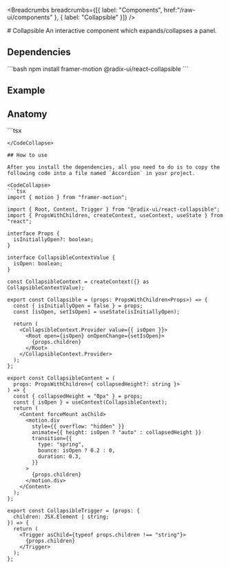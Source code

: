 

<Breadcrumbs breadcrumbs={[{ label: "Components", href:"/raw-ui/components" }, { label: "Collapsible" }]} />

<Wrapper>
# Collapsible
An interactive component which expands/collapses a panel.

## Dependencies

<CodeCollapse showAll>
```bash
npm install framer-motion @radix-ui/react-collapsible
```
</CodeCollapse>

## Example

<ClearProse>
<CollapsibleExample />
</ClearProse>


## Anatomy

<CodeCollapse showAll>
```tsx

<Collapsible>
  <CollapsibleTrigger />
  <CollapsibleContent />
</Collapsible>

```
</CodeCollapse>

## How to use

After you install the dependencies, all you need to do is to copy the following code into a file named `Accordion` in your project.

<CodeCollapse>
```tsx
import { motion } from "framer-motion";

import { Root, Content, Trigger } from "@radix-ui/react-collapsible";
import { PropsWithChildren, createContext, useContext, useState } from "react";

interface Props {
  isInitiallyOpen?: boolean;
}

interface CollapsibleContextValue {
  isOpen: boolean;
}

const CollapsibleContext = createContext({} as CollapsibleContextValue);

export const Collapsible = (props: PropsWithChildren<Props>) => {
  const { isInitiallyOpen = false } = props;
  const [isOpen, setIsOpen] = useState(isInitiallyOpen);

  return (
    <CollapsibleContext.Provider value={{ isOpen }}>
      <Root open={isOpen} onOpenChange={setIsOpen}>
        {props.children}
      </Root>
    </CollapsibleContext.Provider>
  );
};

export const CollapsibleContent = (
  props: PropsWithChildren<{ collapsedHeight?: string }>
) => {
  const { collapsedHeight = "0px" } = props;
  const { isOpen } = useContext(CollapsibleContext);
  return (
    <Content forceMount asChild>
      <motion.div
        style={{ overflow: "hidden" }}
        animate={{ height: isOpen ? "auto" : collapsedHeight }}
        transition={{
          type: "spring",
          bounce: isOpen ? 0.2 : 0,
          duration: 0.3,
        }}
      >
        {props.children}
      </motion.div>
    </Content>
  );
};

export const CollapsibleTrigger = (props: {
  children: JSX.Element | string;
}) => {
  return (
    <Trigger asChild={typeof props.children !== "string"}>
      {props.children}
    </Trigger>
  );
};
```
</CodeCollapse>


</Wrapper>
